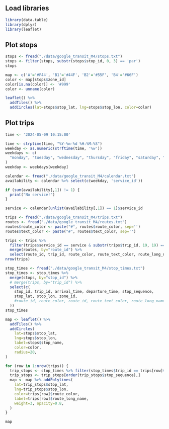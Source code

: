 ## Load libraries

```r
library(data.table)
library(dplyr)
library(leaflet)
```

## Plot stops

```r

stops <- fread("./data/google_transit_M4/stops.txt")
stops <- filter(stops, substr(stops$stop_id, 0, 3) == 'par')
stops
```

```r
map <- c('A'='#F44', 'B1'='#44F', 'B2'='#55F', 'B4'='#66F')
color <- map[stops$zone_id]
color[is.na(color)] <- '#999'
color <- unname(color)
```

```r
leaflet() %>%
  addTiles() %>%
  addCircles(lat=stops$stop_lat, lng=stops$stop_lon, color=color)
```

## Plot trips

```r
time <- '2024-05-09 10:15:00'

time <- strptime(time, "%Y-%m-%d %H:%M:%S")
weekday <- as.numeric(strftime(time, '%w'))
weekdays <- c(
  "monday", "tuesday", "wednesday", "thursday", "friday", "saturday", "sunday"
)
weekday <- weekdays[weekday]
```

```r
calendar <- fread("./data/google_transit_M4/calendar.txt")
availability <- calendar %>% select(c(weekday, 'service_id'))

if (sum(availability[,1]) != 1) {
  print("No service!")
}

service <- calendar[unlist(availability[,1]) == 1]$service_id
```

```r
trips <- fread("./data/google_transit_M4/trips.txt")
routes <- fread("./data/google_transit_M4/routes.txt")
routes$route_color <- paste("#", routes$route_color, sep='')
routes$text_color <- paste("#", routes$text_color, sep='')

trips <- trips %>%
  filter(trips$service_id == service & substr(trips$trip_id, 19, 19) == '1') %>%
  merge(routes, by="route_id") %>%
  select(route_id, trip_id, route_color, route_text_color, route_long_name)
nrow(trips)
```

```r
stop_times <- fread("./data/google_transit_M4/stop_times.txt")
stop_times <- stop_times %>%
  merge(stops, by="stop_id") %>%
  # merge(trips, by="trip_id") %>%
  select(c(
    stop_id, trip_id, arrival_time, departure_time, stop_sequence, 
    stop_lat, stop_lon, zone_id, 
    #route_id, route_color, route_id, route_text_color, route_long_name
  ))
stop_times
```

```r
map <- leaflet() %>%
  addTiles() %>%
  addCircles(
    lat=stops$stop_lat,
    lng=stops$stop_lon,
    label=stops$stop_name,
    color=color,
    radius=20,
)

for (row in 1:nrow(trips)) {
  trip_stops <- stop_times %>% filter(stop_times$trip_id == trips[row]$trip_id)
  trip_stops <- trip_stops[order(trip_stops$stop_sequence),]
  map <- map %>% addPolylines(
    lat=trip_stops$stop_lat, 
    lng=trip_stops$stop_lon, 
    color=trips[row]$route_color, 
    label=trips[row]$route_long_name,
    weight=3, opacity=0.8,
  )
}

map
```
